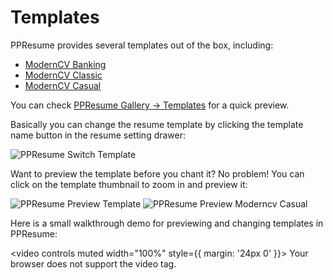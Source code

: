 # Templates

PPResume provides several templates out of the box, including:

- [ModernCV Banking](./templates/moderncv-banking)
- [ModernCV Classic](./templates/moderncv-classic)
- [ModernCV Casual](./templates/moderncv-casual)

You can check [PPResume Gallery ->
Templates](https://ppresume.com/gallery/templates) for a quick preview.

Basically you can change the resume template by clicking the template name
button in the resume setting drawer:

![PPResume Switch Template](/static/images/typesetting/templates/ppresume-switch-template.webp)

Want to preview the template before you chant it? No problem! You can click on
the template thumbnail to zoom in and preview it:

![PPResume Preview Template](/static/images/typesetting/templates/ppresume-preview-template.webp)
![PPResume Preview Moderncv Casual](/static/images/typesetting/templates/ppresume-preview-moderncv-casual.webp)

Here is a small walkthrough demo for previewing and changing templates in
PPResume:

<video controls muted width="100%" style={{ margin: '24px 0' }}>
  <source
    src="/static/images/typesetting/templates/ppresume-switch-template.mp4"
    type="video/mp4"
  />
  Your browser does not support the video tag.
</video>
